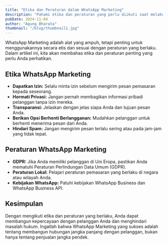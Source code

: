 ```yaml
---
title: "Etika dan Peraturan dalam WhatsApp Marketing"
description: "Pahami etika dan peraturan yang perlu diikuti saat melakukan WhatsApp Marketing agar tetap sesuai dan efektif."
pubDate: 2024-11-04
author: "Agung Bharata"
thumbnail: "/blog/thumbnail1.jpg"
---
```


WhatsApp Marketing adalah alat yang ampuh, tetapi penting untuk menggunakannya secara etis dan sesuai dengan peraturan yang berlaku. Dalam artikel ini, kita akan membahas etika dan peraturan penting yang perlu Anda perhatikan.

## Etika WhatsApp Marketing

- **Dapatkan Izin:** Selalu minta izin sebelum mengirim pesan pemasaran kepada seseorang.
- **Hormati Privasi:** Jangan pernah membagikan informasi pribadi pelanggan tanpa izin mereka.
- **Transparansi:** Jelaskan dengan jelas siapa Anda dan tujuan pesan Anda.
- **Berikan Opsi Berhenti Berlangganan:** Mudahkan pelanggan untuk berhenti menerima pesan dari Anda.
- **Hindari Spam:** Jangan mengirim pesan terlalu sering atau pada jam-jam yang tidak tepat.

## Peraturan WhatsApp Marketing

- **GDPR:** Jika Anda memiliki pelanggan di Uni Eropa, pastikan Anda mematuhi Peraturan Perlindungan Data Umum (GDPR).
- **Peraturan Lokal:** Pelajari peraturan pemasaran yang berlaku di negara atau wilayah Anda.
- **Kebijakan WhatsApp:** Patuhi kebijakan WhatsApp Business dan WhatsApp Business API.

## Kesimpulan

Dengan mengikuti etika dan peraturan yang berlaku, Anda dapat membangun kepercayaan dengan pelanggan Anda dan menghindari masalah hukum. Ingatlah bahwa WhatsApp Marketing yang sukses adalah tentang membangun hubungan jangka panjang dengan pelanggan, bukan hanya tentang penjualan jangka pendek.
